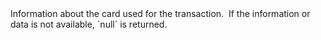   

  

  

  

  

  

  

  
<ParamField body="CardInfo" type="string" >     
Information about the card used for the transaction.   
If the information or data is not available, `null` is returned.   

<Expandable title="properties"><BIN />  
<IssuingBank />  
<IssuerCountryCode />  
<Type1 />  
<Brand />  
<SubType />  
  

</Expandable> 
</ParamField>